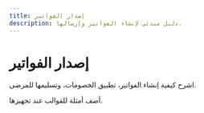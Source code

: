 ```yaml
---
title: إصدار الفواتير
description: دليل مبدئي لإنشاء الفواتير وإرسالها.
---
```


# إصدار الفواتير

اشرح كيفية إنشاء الفواتير، تطبيق الخصومات، وتسليمها للمرضى.

أضف أمثلة للقوالب عند تجهيزها.
